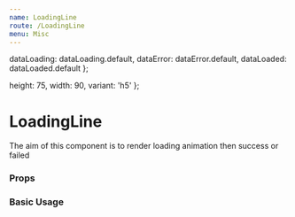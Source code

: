 ```yaml
---
name: LoadingLine
route: /LoadingLine
menu: Misc
---
```



  dataLoading: dataLoading.default,
  dataError: dataError.default,
  dataLoaded: dataLoaded.default
};

  height: 75,
  width: 90,
  variant: 'h5'
};

# LoadingLine

The aim of this component is to render loading animation then success or failed

### Props

<Props of={LoadingLine} />

### Basic Usage

<div>
  <Playground>
    <LoadingLine title={'Data loading'} hasError={false} isLoading={true} animations={animationsData} style={style} />
  </Playground>
  <Playground>
    <LoadingLine
      title={'Data load sucess'}
      hasError={false}
      isLoading={false}
      animations={animationsData}
      style={style}
    />
  </Playground>
  <Playground>
    <LoadingLine
      title={'Data load failed'}
      hasError={true}
      isLoading={false}
      animations={animationsData}
      style={style}
    />
  </Playground>
</div>
